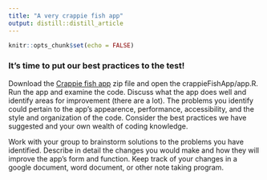 ```yaml
---
title: "A very crappie fish app"
output: distill::distill_article
---
```


```r
knitr::opts_chunk$set(echo = FALSE)
```

### It's time to put our best practices to the test!

Download the [Crappie fish app](exampleApps/CrappieFishApp.zip) zip file and open the crappieFishApp/app.R. Run the app and examine the code. Discuss what the app does well and identify areas for improvement (there are a lot). The problems you identify could pertain to the app's appearence, performance, accessibility, and the style and organization of the code. Consider the best practices we have suggested and your own wealth of coding knowledge. 

Work with your group to brainstorm solutions to the problems you have identified. Describe in detail the changes you would make and how they will improve the app's form and function. Keep track of your changes in a google document, word document, or other note taking program.  

